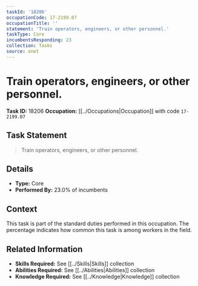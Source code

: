 ```yaml
---
taskId: '18206'
occupationCode: 17-2199.07
occupationTitle: ''
statement: 'Train operators, engineers, or other personnel.'
taskType: Core
incumbentsResponding: 23
collection: Tasks
source: onet
---
```

# Train operators, engineers, or other personnel.

**Task ID:** 18206
**Occupation:** [[../Occupations|Occupation]] with code `17-2199.07`

## Task Statement

> Train operators, engineers, or other personnel.

## Details

- **Type:** Core
- **Performed By:** 23.0% of incumbents

## Context

This task is part of the standard duties performed in this occupation. The percentage indicates how common this task is among workers in the field.

## Related Information

- **Skills Required:** See [[../Skills|Skills]] collection
- **Abilities Required:** See [[../Abilities|Abilities]] collection
- **Knowledge Required:** See [[../Knowledge|Knowledge]] collection
